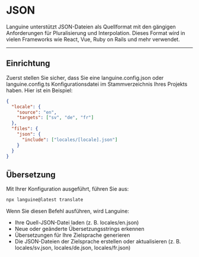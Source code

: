 # JSON

Languine unterstützt JSON-Dateien als Quellformat mit den gängigen Anforderungen für Pluralisierung und Interpolation. Dieses Format wird in vielen Frameworks wie React, Vue, Ruby on Rails und mehr verwendet.


---


## Einrichtung

Zuerst stellen Sie sicher, dass Sie eine languine.config.json oder languine.config.ts Konfigurationsdatei im Stammverzeichnis Ihres Projekts haben. Hier ist ein Beispiel:

```json
{
  "locale": {
    "source": "en",
    "targets": ["sv", "de", "fr"]
  },
  "files": {
    "json": {
      "include": ["locales/[locale].json"]
    }
  }
}

```

## Übersetzung

Mit Ihrer Konfiguration ausgeführt, führen Sie aus:

```bash
npx languine@latest translate
```

Wenn Sie diesen Befehl ausführen, wird Languine:

- Ihre Quell-JSON-Datei laden (z. B. locales/en.json)
- Neue oder geänderte Übersetzungsstrings erkennen
- Übersetzungen für Ihre Zielsprache generieren
- Die JSON-Dateien der Zielsprache erstellen oder aktualisieren (z. B. locales/sv.json, locales/de.json, locales/fr.json)
